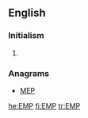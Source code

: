 {{also|emp|Emp.}}
==English==
{{wikipedia|Electromagnetic pulse}}
===Initialism===
{{en-initialism}}

# {{initialism of|electromagnetic pulse|ElectroMagnetic Pulse|lang=en}}  {{gloss|It is caused by [[Compton]] recoil of highly excited [[electron]]s.}}

===Anagrams===
* [[MEP#English|MEP]]

[[he:EMP]]
[[fi:EMP]]
[[tr:EMP]]